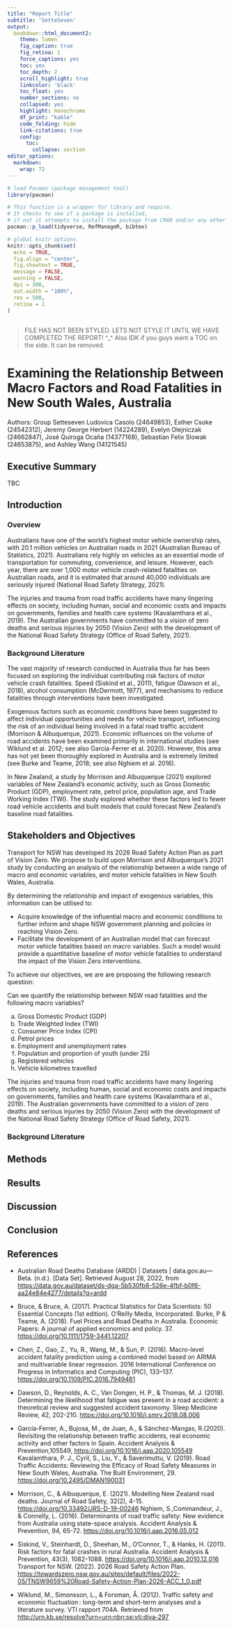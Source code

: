 ```yaml
---
title: "Report Title"
subtitle: 'SetteSeven'
output:
  bookdown::html_document2:
    theme: lumen
    fig_caption: true
    fig_retina: 1
    force_captions: yes
    toc: yes
    toc_depth: 2
    scroll_highlight: true
    linkcolor: 'black'
    toc_float: yes
    number_sections: no
    collapsed: yes
    highlight: monochrome
    df_print: "kable"
    code_folding: hide
    link-citations: true
    config:
      toc:
        collapse: section
editor_options: 
  markdown: 
    wrap: 72
---
```


```r


# load Pacman (package management tool)
library(pacman)

# This function is a wrapper for library and require.
# It checks to see if a package is installed,
# if not it attempts to install the package from CRAN and/or any other repository in the pacman repository list.
pacman::p_load(tidyverse, RefManageR, bibtex)


```

```r


# global knitr options.
knitr::opts_chunk$set(
  echo = TRUE,
  fig.align = "center",
  fig.showtext = TRUE,
  message = FALSE,
  warning = FALSE,
  dpi = 300,
  out.width = "100%",
  res = 500,
  retina = 1
)
 

```

> FILE HAS NOT BEEN STYLED. LETS NOT STYLE IT UNTIL WE HAVE COMPLETED
> THE REPORT! \^\_\^ Also IDK if you guys want a TOC on the side. It can
> be removed.

# Examining the Relationship Between Macro Factors and Road Fatalities in New South Wales, Australia

Authors: Group Setteseven Ludovica Casolo (24649853), Esther Csoke
(24542312), Jeremy George Herbert (14224289), Evelyn Olejniczak
(24662847), José Quiroga Ocaña (14377168), Sebastian Felix Slowak
(24653875), and Ashley Wang (14121545)

## Executive Summary

TBC

## Introduction

### Overview

Australians have one of the world's highest motor vehicle ownership
rates, with 20.1 million vehicles on Australian roads in 2021
(Australian Bureau of Statistics, 2021). Australians rely highly on
vehicles as an essential mode of transportation for commuting,
convenience, and leisure. However, each year, there are over 1,000 motor
vehicle crash-related fatalities on Australian roads, and it is
estimated that around 40,000 individuals are seriously injured (National
Road Safety Strategy, 2021).

The injuries and trauma from road traffic accidents have many lingering
effects on society, including human, social and economic costs and
impacts on governments, families and health care systems (Kavalamthara
et al., 2019). The Australian governments have committed to a vision of
zero deaths and serious injuries by 2050 (Vision Zero) with the
development of the National Road Safety Strategy (Office of Road Safety,
2021).

### Background Literature

The vast majority of research conducted in Australia thus far has been
focused on exploring the individual contributing risk factors of motor
vehicle crash fatalities. Speed (Siskind et al., 2011), fatigue (Dawson
et al., 2018), alcohol consumption (McDermott, 1977), and mechanisms to
reduce fatalities through interventions have been investigated.

Exogenous factors such as economic conditions have been suggested to
affect individual opportunities and needs for vehicle transport,
influencing the risk of an individual being involved in a fatal road
traffic accident (Morrison & Albuquerque, 2021). Economic influences on
the volume of road accidents have been examined primarily in
international studies (see Wiklund et al. 2012; see also García-Ferrer
et al. 2020). However, this area has not yet been thoroughly explored in
Australia and is extremely limited (see Burke and Teame, 2018; see also
Nghiem et al. 2016).

In New Zealand, a study by Morrison and Albuquerque (2021) explored
variables of New Zealand's economic activity, such as Gross Domestic
Product (GDP), employment rate, petrol price, population age, and Trade
Working Index (TWI). The study explored whether these factors led to
fewer road vehicle accidents and built models that could forecast New
Zealand's baseline road fatalities.

## Stakeholders and Objectives

Transport for NSW has developed its 2026 Road Safety Action Plan as part
of Vision Zero. We propose to build upon Morrison and Albuquerque's 2021
study by conducting an analysis of the relationship between a wide range
of macro and economic variables, and motor vehicle fatalities in New
South Wales, Australia.

By determining the relationship and impact of exogenous variables, this
information can be utilised to:

-   Acquire knowledge of the influential macro and economic conditions
    to further inform and shape NSW government planning and policies in
    reaching Vision Zero.
-   Facilitate the development of an Australian model that can forecast
    motor vehicle fatalities based on macro variables. Such a model
    would provide a quantitative baseline of motor vehicle fatalities to
    understand the impact of the Vision Zero interventions.

To achieve our objectives, we are are proposing the following research
question:

Can we quantify the relationship between NSW road fatalities and the
following macro variables? 

a.  Gross Domestic Product (GDP)
b.  Trade Weighted Index (TWI)
c.  Consumer Price Index (CPI)
d.  Petrol prices
e.  Employment and unemployment rates
f.  Population and proportion of youth (under 25)
g.  Registered vehicles
h.  Vehicle kilometres travelled

The injuries and trauma from road traffic accidents have many lingering effects on society, including human, social and economic costs and impacts on governments, families and health care systems (Kavalamthara et al., 2019). The Australian governments have committed to a vision of zero deaths and serious injuries by 2050 (Vision Zero) with the development of the National Road Safety Strategy (Office of Road Safety, 2021).

### Background Literature

## Methods

## Results

## Discussion

## Conclusion

## References

-   Australian Road Deaths Database (ARDD) \| Datasets \|
    data.gov.au---Beta. (n.d.). [Data Set]. Retrieved August 28, 2022,
    from
    <https://data.gov.au/dataset/ds-dga-5b530fb8-526e-4fbf-b0f6-aa24e84e4277/details?q=ardd>

-   Bruce, & Bruce, A. (2017). Practical Statistics for Data Scientists:
    50 Essential Concepts (1st edition). O'Reilly Media, Incorporated.
    Burke, P & Teame, A. (2018). Fuel Prices and Road Deaths in
    Australia. Economic Papers: A journal of applied economics and
    policy. 37. <https://doi.org/10.1111/1759-3441.12207>

-   Chen, Z., Gao, Z., Yu, R., Wang, M., & Sun, P. (2016). Macro-level
    accident fatality prediction using a combined model based on ARIMA
    and multivariable linear regression. 2016 International Conference
    on Progress in Informatics and Computing (PIC), 133--137.
    <https://doi.org/10.1109/PIC.2016.7949481>

-   Dawson, D., Reynolds, A. C., Van Dongen, H. P., & Thomas, M. J.
    (2018). Determining the likelihood that fatigue was present in a
    road accident: a theoretical review and suggested accident taxonomy.
    Sleep Medicine Review, 42, 202-210.
    <https://doi.org/10.1016/j.smrv.2018.08.006>

-   García-Ferrer, A., Bujosa, M., de Juan, A., & Sánchez-Mangas,
    R.(2020). Revisiting the relationship between traffic accidents,
    real economic activity and other factors in Spain. Accident Analysis
    & Prevention,105549, <https://doi.org/10.1016/j.aap.2020.105549>
    Kavalamthara, P. J., Cyril, S., Liu, Y., & Saverimuttu, V. (2019).
    Road Traffic Accidents: Reviewing the Efficacy of Road Safety
    Measures in New South Wales, Australia. The Built Environment, 29.
    <https://doi.org/10.2495/DMAN190031>

-   Morrison, C., & Albuquerque, E. (2021). Modelling New Zealand road
    deaths. Journal of Road Safety, 32(2), 4-15.
    <https://doi.org/10.33492/JRS-D-19-00246> Nghiem, S.,Commandeur, J.,
    & Connelly, L. (2016). Determinants of road traffic safety: New
    evidence from Australia using state-space analysis. Accident
    Analysis & Prevention, 94, 65-72.
    <https://doi.org/10.1016/j.aap.2016.05.012>

-   Siskind, V., Steinhardt, D., Sheehan, M., O'Connor, T., & Hanks, H.
    (2011). Risk factors for fatal crashes in rural Australia. Accident
    Analysis & Prevention, 43(3), 1082-1088.
    <https://doi.org/10.1016/j.aap.2010.12.016> Transport for NSW.
    (2022). 2026 Road Safety Action Plan.
    <https://towardszero.nsw.gov.au/sites/default/files/2022-05/TNSW9659%20Road-Safety-Action-Plan-2026-ACC_1_0.pdf>

-   Wiklund, M., Simonsson, L., & Forsman, Å. (2012). Traffic safety and
    economic fluctuation : long-term and short-term analyses and a
    literature survey. VTI rapport 704A. Retrieved from
    <http://urn.kb.se/resolve?urn=urn:nbn:se:vti:diva-297>
